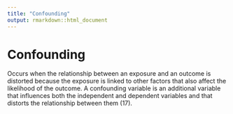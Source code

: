 ```yaml
---
title: "Confounding"
output: rmarkdown::html_document
---
```


# Confounding

Occurs when the relationship between  an exposure and an outcome is distorted  because the exposure is linked to other  factors that also affect the likelihood of  the outcome. A confounding variable is an  additional variable that influences both  the independent and dependent variables  and that distorts the relationship between  them (17).
